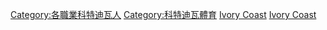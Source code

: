 {{Commons cat|Sportspeople from Côte d'Ivoire}}

[[Category:各職業科特迪瓦人|Category:各職業科特迪瓦人]]
[[Category:科特迪瓦體育|Category:科特迪瓦體育]]
[[Category:各國運動員|Ivory Coast]]
[[Category:非洲運動員|Ivory Coast]]